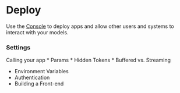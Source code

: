 # Deploy

Use the [Console](https://console.mixlayer.com) to deploy apps and allow other users and systems to interact with your models. 


### Settings

Calling your app
    * Params 
    * Hidden Tokens
    * Buffered vs. Streaming
  * Environment Variables 
  * Authentication
  * Building a Front-end